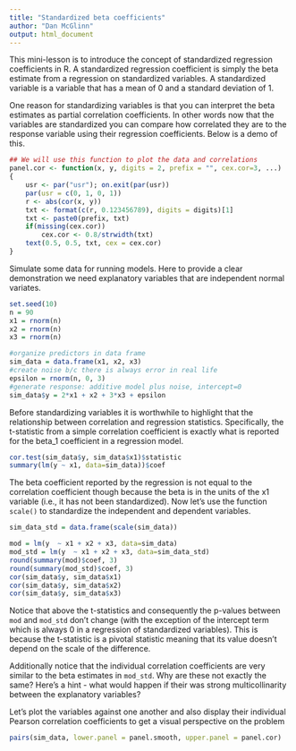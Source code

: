 ```yaml
---
title: "Standardized beta coefficients"
author: "Dan McGlinn"
output: html_document
---
```


This mini-lesson is to introduce the concept of standardized regression
coefficients in R. A standardized regression coefficient is simply the 
beta estimate from a regression on standardized variables. A standardized
variable is a variable that has a mean of 0 and a standard deviation of 1.

One reason for standardizing variables is that you can interpret the beta
estimates as partial correlation coefficients. In other words now that the
variables are standardized you can compare how correlated they are to the 
response variable using their regression coefficients. Below is a
demo of this.

```r
## We will use this function to plot the data and correlations 
panel.cor <- function(x, y, digits = 2, prefix = "", cex.cor=3, ...)
{
    usr <- par("usr"); on.exit(par(usr))
    par(usr = c(0, 1, 0, 1))
    r <- abs(cor(x, y))
    txt <- format(c(r, 0.123456789), digits = digits)[1]
    txt <- paste0(prefix, txt)
    if(missing(cex.cor)) 
        cex.cor <- 0.8/strwidth(txt)
    text(0.5, 0.5, txt, cex = cex.cor)
}
```

Simulate some data for running models. Here to provide a clear demonstration
we need explanatory variables that are independent normal variates.

```r
set.seed(10)
n = 90
x1 = rnorm(n)
x2 = rnorm(n)
x3 = rnorm(n)

#organize predictors in data frame
sim_data = data.frame(x1, x2, x3)
#create noise b/c there is always error in real life
epsilon = rnorm(n, 0, 3)
#generate response: additive model plus noise, intercept=0
sim_data$y = 2*x1 + x2 + 3*x3 + epsilon
```

Before standardizing variables it is worthwhile to highlight that the 
relationship between correlation and regression statistics. Specifically, 
the t-statistic from a simple correlation coefficient is exactly what is
reported for the beta_1 coefficient in a regression model.

```r
cor.test(sim_data$y, sim_data$x1)$statistic
summary(lm(y ~ x1, data=sim_data))$coef
```

The beta coefficient reported by the regression is not equal to the correlation
coefficient though because the beta is in the units of the x1 variable 
(i.e., it has not been standardized). Now let's use the function `scale()` to
standardize the independent and dependent variables. 

```r
sim_data_std = data.frame(scale(sim_data))

mod = lm(y  ~ x1 + x2 + x3, data=sim_data)
mod_std = lm(y  ~ x1 + x2 + x3, data=sim_data_std)
round(summary(mod)$coef, 3)
round(summary(mod_std)$coef, 3)
cor(sim_data$y, sim_data$x1)
cor(sim_data$y, sim_data$x2)
cor(sim_data$y, sim_data$x3)

```

Notice that above the t-statistics and consequently the p-values between `mod`
and `mod_std` don't change (with the exception of the intercept term which is
always 0 in a regression of standardized variables). This is because the 
t-statistic is a pivotal statistic meaning that its value doesn't depend on the
scale of the difference. 

Additionally notice that the individual correlation coefficients are very 
similar to the beta estimates in `mod_std`. Why are these not exactly the same?
Here's a hint - what would happen if their was strong multicollinarity between
the explanatory variables?

Let's plot the variables against one another and also display their individual
Pearson correlation coefficients to get a visual perspective on the problem

```r
pairs(sim_data, lower.panel = panel.smooth, upper.panel = panel.cor)
```
